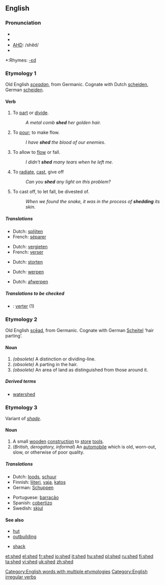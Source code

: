 ==English==

===Pronunciation===
*{{SAMPA|/SEd/}}
*{{IPA|/ʃɛd/}}
*[[w:AHD|AHD]]: /shěd/
*{{audio|en-us-shed.ogg|Audio (US)}}

*:Rhymes: [[Rhymes:English:-ɛd|-ɛd]]

===Etymology 1===
Old English ''[[sceadan]]'', from Germanic.  Cognate with Dutch [[scheiden]], German [[scheiden]].

====Verb====
{{en-verb|sheds|shedding|shed}}

# {{context|transitive|archaic}} To [[part]] or [[divide]].
#: ''A metal comb '''shed''' her golden hair.''
# {{context|transitive|archaic}} To [[pour]]; to make flow.
#: ''I have '''shed''' the blood of our enemies.''
# {{transitive}} To allow to [[flow]] or fall.
#: ''I didn't '''shed''' many tears when he left me.''
# {{transitive}} To [[radiate]], [[cast]], give off
#: ''Can you '''shed''' any light on this problem?''
# {{context|transitive|intransitive}} To cast off, to let fall, be divested of.
#: ''When we found the snake, it was in the process of '''shedding''' its skin.''

=====Translations=====
{{trans-top|To part or divide}}
*Dutch: [[splijten]]
*French: [[séparer]]
{{trans-mid}}
{{trans-bottom}}

{{trans-top|To pour; to make flow}}
*Dutch: [[vergieten]]
*French: [[verser]]
{{trans-mid}}
{{trans-bottom}}

{{trans-top|To allow to flow or fall}}
*Dutch: [[storten]]
{{trans-mid}}
{{trans-bottom}}

{{trans-top|To radiate, cast, give off}}
*Dutch: [[werpen]]
{{trans-mid}}
{{trans-bottom}}

{{trans-top|To cast off, to let fall, be divested of}}
*Dutch: [[afwerpen]]
{{trans-mid}}
{{trans-bottom}}

=====Translations to be checked=====
{{checktrans}}
*{{ttbc|Spanish}}: [[verter]] (1)

===Etymology 2===
Old English [[scead|scēad]], from Germanic.  Cognate with German [[Scheitel]] ‘hair parting’.

====Noun====
{{en-noun}}

# ''(obsolete)'' A distinction or dividing-line.
# ''(obsolete)'' A parting in the hair.
# ''(obsolete)'' An area of land as distinguished from those around it.

=====Derived terms=====
*[[watershed]]

===Etymology 3===
Variant of ''[[shade]]''.

====Noun====
{{en-noun}}

# A small [[wooden]] [[construction]] to [[store]] [[tool]]s.
# (''British, derogatory, informal'') An [[automobile]] which is old, worn-out, slow, or otherwise of poor quality.

=====Translations=====
{{top}}
*Dutch: [[loods]], [[schuur]]
*Finnish: [[liiteri]], [[vaja]], [[katos]]
*German: [[Schuppen]] {{m}}
{{mid}}
*Portuguese: [[barracão]] {{m}}
*Spanish: [[cobertizo]] {{m}}
*Swedish: [[skjul]] {{n}}
{{bottom}}

====See also====
{{top2}}
*[[hut]]
*[[outbuilding]]
{{mid2}}
*[[shack]]
{{bottom}}

[[Category:English words with multiple etymologies]]
[[Category:English irregular verbs]]

[[et:shed]]
[[el:shed]]
[[fr:shed]]
[[io:shed]]
[[it:shed]]
[[hu:shed]]
[[pl:shed]]
[[ru:shed]]
[[fi:shed]]
[[ta:shed]]
[[vi:shed]]
[[uk:shed]]
[[zh:shed]]